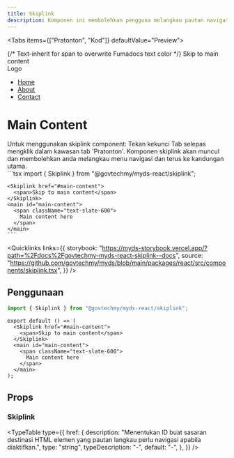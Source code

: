 ```yaml
---
title: Skiplink
description: Komponen ini membolehkan pengguna melangkau pautan navigasi dan terus ke kandungan utama. Ia meningkatkan kebolehcapaian untuk pengguna papan kekunci dan pembaca skrin.
---
```



<Tabs items={["Pratonton", "Kod"]} defaultValue="Preview">
  <Tab value="Pratonton">
    <div className="justify-center relative not-prose">
      <Skiplink href="#main-content">
        {/* Text-inherit for span to overwrite Fumadocs text color */}
        <span className="text-inherit">Skip to main content</span>
      </Skiplink>
      <nav className="h-[200px] bg-slate-800 block">
        <div className="items-center justify-between">
          <div className="text-xl font-bold">Logo</div>
          <ul className="flex gap-6">
            <li>
              <a href="#" className="text-black-700">
                <span>Home</span>
              </a>
            </li>
            <li>
              <a href="#" className="text-black-700">
                About
              </a>
            </li>
            <li>
              <a href="#" className="text-black-700">
                Contact
              </a>
            </li>
          </ul>
        </div>
      </nav>
      <main id="main-content" className="flex-1" tabIndex={-1}>
        <div className="mx-auto max-w-7xl">
          <h1 className="mb-4 text-2xl font-bold">Main Content</h1>
          <span className="text-slate-600">
            Untuk menggunakan skiplink component: Tekan kekunci Tab selepas mengklik dalam kawasan tab 'Pratonton'. Komponen skiplink akan muncul dan membolehkan anda melangkau menu navigasi dan terus ke kandungan utama.
          </span>
        </div>
      </main>
    </div>
  </Tab>
  <Tab value="Kod">
    ```tsx 
    import { Skiplink } from "@govtechmy/myds-react/skiplink";

    <Skiplink href="#main-content">
      <span>Skip to main content</span>
    </Skiplink>
    <main id="main-content">
      <span className="text-slate-600">
        Main content here
      </span>
    </main>
    ```

  </Tab>
</Tabs>

<Quicklinks
  links={{
    storybook:
      "https://myds-storybook.vercel.app/?path=%2Fdocs%2Fgovtechmy-myds-react-skiplink--docs",
    source:
      "https://github.com/govtechmy/myds/blob/main/packages/react/src/components/skiplink.tsx",
  }}
/>

## Penggunaan

```ts copy title="Import"
import { Skiplink } from "@govtechmy/myds-react/skiplink";
```

```tsx copy title="Anatomi"
export default () => (
  <Skiplink href="#main-content">
    <span>Skip to main content</span>
  </Skiplink>
  <main id="main-content">
    <span className="text-slate-600">
      Main content here
    </span>
  </main>
);
```

## Props

### Skiplink

<TypeTable
  type={{
    href: {
      description:
        "Menentukan ID buat sasaran destinasi HTML elemen yang pautan langkau perlu navigasi apabila diaktifkan.",
      type: "string",
      typeDescription: "-",
      default: "-",
    },
  }}
/>
